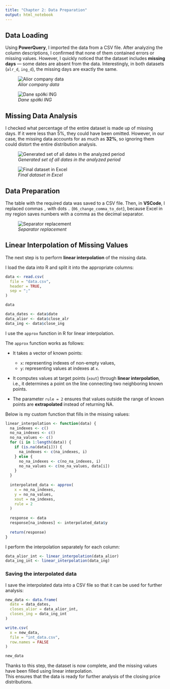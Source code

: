 ```yaml
---
title: "Chapter 2: Data Preparation"
output: html_notebook
---
```


## Data Loading

Using **PowerQuery**, I imported the data from a CSV file. After analyzing the column descriptions, I confirmed that none of them contained errors or missing values. However, I quickly noticed that the dataset includes **missing days** — some dates are absent from the data. Interestingly, in both datasets (`alr_d`, `ing_d`), the missing days are exactly the same.

![*Alior company data*](../screenshots/01_alr.png)  


![*Dane spółki ING*](../screenshots/02_ing.png)

## Missing Data Analysis

I checked what percentage of the entire dataset is made up of missing days. If it were less than 5%, they could have been omitted. However, in our case, the missing data accounts for as much as **32%**, so ignoring them could distort the entire distribution analysis.

![*Generated set of all dates in the analyzed period*](../screenshots/04_imported_dates.png)  


![*Final dataset in Excel*](../screenshots/05_ready_data_excel.png)

## Data Preparation

The table with the required data was saved to a CSV file. Then, in **VSCode**, I replaced commas `,` with dots `.` (`06_change_comma_to_dot`), because Excel in my region saves numbers with a comma as the decimal separator.  

![*Separator replacement*](../screenshots/06_change_comma_to_dot.png)


## Linear Interpolation of Missing Values

The next step is to perform **linear interpolation** of the missing data.  

I load the data into R and split it into the appropriate columns:

```r
data <- read.csv(
  file = "data.csv",
  header = TRUE,
  sep = ";"
)
```

```r
data
```

```r
data_dates <- data$date
data_alior <- data$close_alr
data_ing <- data$close_ing
```

I use the `approx` function in R for linear interpolation.

The `approx` function works as follows:

- It takes a vector of known points:
  - `x`: representing indexes of non-empty values,
  - `y`: representing values at indexes at `x`.

- It computes values at target points (`xout`) through **linear interpolation**, i.e., it determines a point on the line connecting two neighboring known points.  

- The parameter `rule = 2` ensures that values outside the range of known points are **extrapolated** instead of returning NA.  

Below is my custom function that fills in the missing values:


```r
linear_interpolation <- function(data) {
  na_indexes <- c()
  no_na_indexes <- c()
  no_na_values <- c()
  for (i in 1:length(data)) {
    if (is.na(data[i])) {
      na_indexes <- c(na_indexes, i)
    } else {
      no_na_indexes <- c(no_na_indexes, i)
      no_na_values <- c(no_na_values, data[i])
    }
  }
  
  interpolated_data <- approx(
    x = no_na_indexes,
    y = no_na_values,
    xout = na_indexes,
    rule = 2
  )
  
  response <- data
  response[na_indexes] <- interpolated_data$y
  
  return(response)
}
```

I perform the interpolation separately for each column:

```r
data_alior_int <- linear_interpolation(data_alior)
data_ing_int <- linear_interpolation(data_ing)
```

### Saving the interpolated data

I save the interpolated data into a CSV file so that it can be used for further analysis:

```r
new_data <- data.frame(
  date = data_dates,
  closes_alior = data_alior_int,
  closes_ing = data_ing_int
)

write.csv(
  x = new_data,
  file = "int_data.csv",
  row.names = FALSE
)
```

```r
new_data
```

Thanks to this step, the dataset is now complete, and the missing values have been filled using linear interpolation.  
This ensures that the data is ready for further analysis of the closing price distributions.
